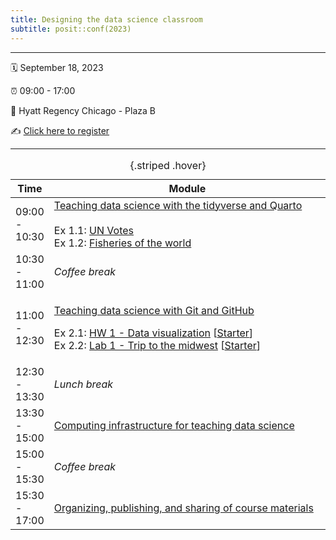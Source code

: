 ```yaml
---
title: Designing the data science classroom
subtitle: posit::conf(2023)
---
```


------------------------------------------------------------------------

🗓️ September 18, 2023

⏰ 09:00 - 17:00

🏨 Hyatt Regency Chicago - Plaza B

✍️ [Click here to register](https://pos.it/conf)

------------------------------------------------------------------------

+---------------+-----------------------------------------------------------------------------------------------------------------------------+
| Time          | Module                                                                                                                      |
+===============+=============================================================================================================================+
| 09:00 - 10:30 | [Teaching data science with the tidyverse and Quarto](materials/tidyverse-quarto/)\                                         |
|               | \                                                                                                                           |
|               | Ex 1.1: [UN Votes](materials/tidyverse-quarto/unvotes.qmd)\                                                                 |
|               | Ex 1.2: [Fisheries of the world](materials/tidyverse-quarto/fisheries.qmd)                                                  |
+---------------+-----------------------------------------------------------------------------------------------------------------------------+
| 10:30 - 11:00 | *Coffee break*                                                                                                              |
+---------------+-----------------------------------------------------------------------------------------------------------------------------+
| 11:00 - 12:30 | [Teaching data science with Git and GitHub](materials/git-github/)                                                          |
|               |                                                                                                                             |
|               | Ex 2.1: [HW 1 - Data visualization](materials/git-github/hw-1.qmd) \[[Starter](materials/git-github/hw-1-starter.qmd)\]\    |
|               | Ex 2.2: [Lab 1 - Trip to the midwest](materials/git-github/lab-1.qmd) \[[Starter](materials/git-github/lab-1-starter.qmd)\] |
+---------------+-----------------------------------------------------------------------------------------------------------------------------+
| 12:30 - 13:30 | *Lunch break*                                                                                                               |
+---------------+-----------------------------------------------------------------------------------------------------------------------------+
| 13:30 - 15:00 | [Computing infrastructure for teaching data science](materials/computing-infrastructure/)                                   |
+---------------+-----------------------------------------------------------------------------------------------------------------------------+
| 15:00 - 15:30 | *Coffee break*                                                                                                              |
+---------------+-----------------------------------------------------------------------------------------------------------------------------+
| 15:30 - 17:00 | [Organizing, publishing, and sharing of course materials](materials/course-materials/)                                      |
+---------------+-----------------------------------------------------------------------------------------------------------------------------+

: {.striped .hover}
